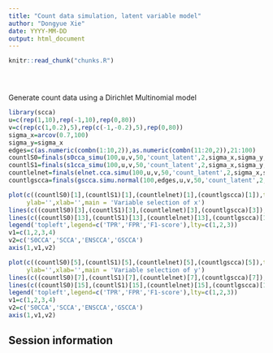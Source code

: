```yaml
---
title: "Count data simulation, latent variable model"
author: "Dongyue Xie"
date: YYYY-MM-DD
output: html_document
---
```


<!-- The file analysis/chunks.R contains chunks that define default settings
shared across the workflowr files. -->
```r
knitr::read_chunk("chunks.R")
```

<!-- Update knitr chunk options -->
```r
```

<!-- Insert the date the file was last updated -->
```r
```

<!-- Insert the code version (Git commit SHA1) if Git repository exists and R
 package git2r is installed -->
```r
```

<!-- Add your analysis here -->

Generate count data using a Dirichlet Multinomial model

```r
library(scca)
u=c(rep(1,10),rep(-1,10),rep(0,80))
v=c(rep(c(1,0.2),5),rep(c(-1,-0.2),5),rep(0,80))
sigma_x=arcov(0.7,100)
sigma_y=sigma_x
edges=c(as.numeric(combn(1:10,2)),as.numeric(combn(11:20,2)),21:100)
countlS0=finals(s0cca_simu(100,u,v,50,'count_latent',2,sigma_x,sigma_y,lambda_z = 20))
countlS1=finals(s1cca_simu(100,u,v,50,'count_latent',2,sigma_x,sigma_y,lambda_z = 20))
countlelnet=finals(elnet.cca.simu(100,u,v,50,'count_latent',2,sigma_x,sigma_y,lambda_z = 20))
countlgscca=finals(gscca.simu.normal(100,edges,u,v,50,'count_latent',2,sigma_x,sigma_y,gamma.u=1,gamma.v=0.7,lambda_z = 20))
```

```r
plot(c((countlS0)[1],(countlS1)[1],(countlelnet)[1],(countlgscca)[1]),type = 'b',ylim = c(0,1), xaxt="n",
     ylab='',xlab='',main = 'Variable selection of x')
lines(c((countlS0)[3],(countlS1)[3],(countlelnet)[3],(countlgscca)[3]),type = 'b',lty=2)
lines(c((countlS0)[13],(countlS1)[13],(countlelnet)[13],(countlgscca)[13]),type = 'b',lty=3)
legend('topleft',legend=c('TPR','FPR','F1-score'),lty=c(1,2,3))
v1=c(1,2,3,4)
v2=c('S0CCA','SCCA','ENSCCA','GSCCA')
axis(1,v1,v2)

plot(c((countlS0)[5],(countlS1)[5],(countlelnet)[5],(countlgscca)[5]),type = 'b',ylim = c(0,1), xaxt="n",
     ylab='',xlab='',main = 'Variable selection of y')
lines(c((countlS0)[7],(countlS1)[7],(countlelnet)[7],(countlgscca)[7]),type = 'b',lty=2)
lines(c((countlS0)[15],(countlS1)[15],(countlelnet)[15],(countlgscca)[15]),type = 'b',lty=3)
legend('topleft',legend=c('TPR','FPR','F1-score'),lty=c(1,2,3))
v1=c(1,2,3,4)
v2=c('S0CCA','SCCA','ENSCCA','GSCCA')
axis(1,v1,v2)
```
## Session information

<!-- Insert the session information into the document -->
```r
```
